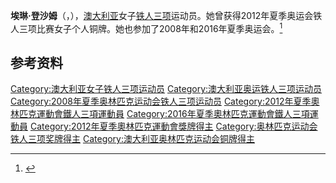 {{NoteTA|G1=Sports}}
'''埃琳·登沙姆'''（{{lang-en|Erin Densham}}，{{bd|1985年|5月3日}}），[[澳大利亚|澳大利亚]]女子[[铁人三项|铁人三项]]运动员。她曾获得2012年夏季奥运会铁人三项比赛女子个人铜牌。她也参加了2008年和2016年夏季奥运会。<ref>{{Cite web|title=Erin DENSHAM|url=https://www.olympic.org/erin-densham|accessdate=2021-03-20|work=International Olympic Committee|archive-date=2020-10-28|archive-url=https://web.archive.org/web/20201028181818/https://www.olympic.org/erin-densham|dead-url=no}}</ref>

== 参考资料 ==
{{reflist}}

{{Authority control}}
{{DEFAULTSORT:Densham, Erin}}
[[Category:澳大利亚女子铁人三项运动员|Category:澳大利亚女子铁人三项运动员]]
[[Category:澳大利亚奥运铁人三项运动员|Category:澳大利亚奥运铁人三项运动员]]
[[Category:2008年夏季奥林匹克运动会铁人三项运动员|Category:2008年夏季奥林匹克运动会铁人三项运动员]]
[[Category:2012年夏季奧林匹克運動會鐵人三項運動員|Category:2012年夏季奧林匹克運動會鐵人三項運動員]]
[[Category:2016年夏季奧林匹克運動會鐵人三項運動員|Category:2016年夏季奧林匹克運動會鐵人三項運動員]]
[[Category:2012年夏季奧林匹克運動會獎牌得主|Category:2012年夏季奧林匹克運動會獎牌得主]]
[[Category:奥林匹克运动会铁人三项奖牌得主|Category:奥林匹克运动会铁人三项奖牌得主]]
[[Category:澳大利亚奥林匹克运动会铜牌得主|Category:澳大利亚奥林匹克运动会铜牌得主]]